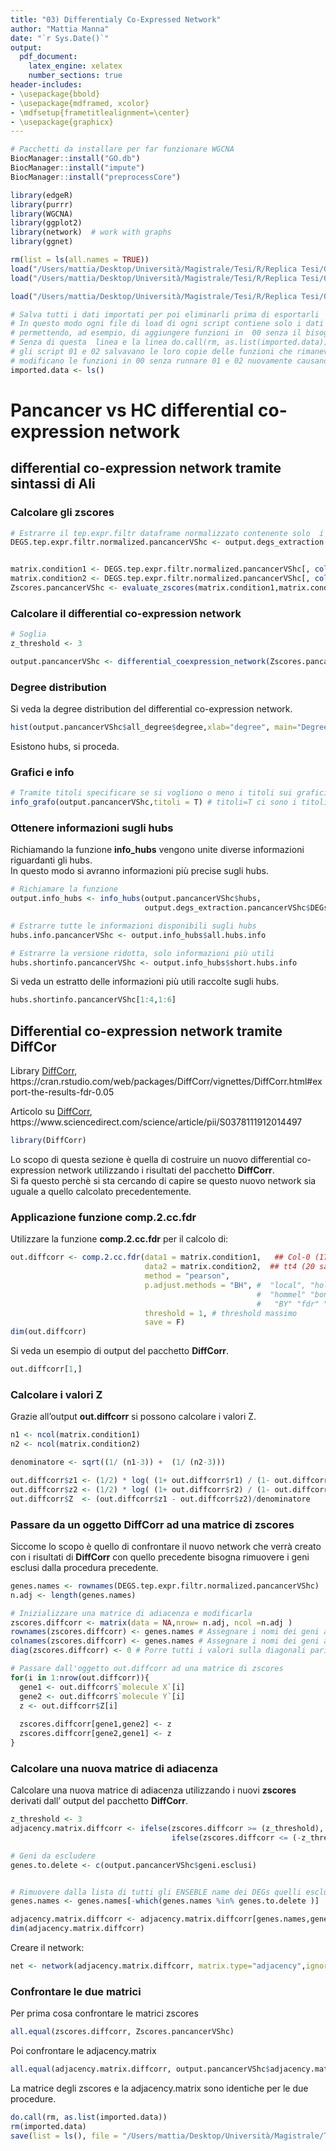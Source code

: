 ```yaml
---
title: "03) Differentialy Co-Expressed Network"
author: "Mattia Manna"
date: "`r Sys.Date()`"
output:
  pdf_document: 
    latex_engine: xelatex
    number_sections: true 
header-includes:
- \usepackage{bbold}
- \usepackage{mdframed, xcolor}
- \mdfsetup{frametitlealignment=\center}
- \usepackage{graphicx}
---
```



\pagenumbering{Roman}
\renewcommand*\contentsname{Indice}
\tableofcontents

```r
# Pacchetti da installare per far funzionare WGCNA
BiocManager::install("GO.db")
BiocManager::install("impute")
BiocManager::install("preprocessCore")
```



\newpage
\pagenumbering{arabic}

```r
library(edgeR)
library(purrr)
library(WGCNA)
library(ggplot2)
library(network)  # work with graphs
library(ggnet)
```



```r
rm(list = ls(all.names = TRUE))
load("/Users/mattia/Desktop/Università/Magistrale/Tesi/R/Replica Tesi/01) Filtered_data.RData")
load("/Users/mattia/Desktop/Università/Magistrale/Tesi/R/Replica Tesi/02) DEGs.RData")
```

```r
load("/Users/mattia/Desktop/Università/Magistrale/Tesi/R/Replica Tesi/00) Funzioni.RData")
```



```r
# Salva tutti i dati importati per poi eliminarli prima di esportarli
# In questo modo ogni file di load di ogni script contiene solo i dati creati da lui
# permettendo, ad esempio, di aggiungere funzioni in  00 senza il bisogno di runnare di nuovo  i file 01 e 02
# Senza di questa  linea e la linea do.call(rm, as.list(imported.data)) alla fine dello script, infatti, 
# gli script 01 e 02 salvavano le loro copie delle funzioni che rimanevano vecchie se si 
# modificano le funzioni in 00 senza runnare 01 e 02 nuovamente causando gravi errori.
imported.data <- ls()
```



#  Pancancer vs HC differential co-expression network

## differential co-expression network tramite sintassi di Ali

### Calcolare gli zscores 


```r
# Estrarre il tep.expr.filtr dataframe normalizzato contenente solo  i DEGs
DEGS.tep.expr.filtr.normalized.pancancerVShc <- output.degs_extraction.pancancerVShc$DEGS.tep.expr.filtr.normalized


matrix.condition1 <- DEGS.tep.expr.filtr.normalized.pancancerVShc[, colnames(tep.expr.filtr.pancancer)]
matrix.condition2 <- DEGS.tep.expr.filtr.normalized.pancancerVShc[, colnames(tep.expr.filtr.hc)]
Zscores.pancancerVShc <- evaluate_zscores(matrix.condition1,matrix.condition2)
```



### Calcolare il differential co-expression network


```r
# Soglia
z_threshold <- 3

output.pancancerVShc <- differential_coexpression_network(Zscores.pancancerVShc,z_threshold)
```



### Degree distribution 

Si veda la degree distribution del differential co-expression network.    


```r
hist(output.pancancerVShc$all_degree$degree,xlab="degree", main="Degree distribution",)
```

Esistono hubs, si proceda.

### Grafici e info 

```r
# Tramite titoli specificare se si vogliono o meno i titoli sui grafici.
info_grafo(output.pancancerVShc,titoli = T) # titoli=T ci sono i titoli.
```




\newpage
### Ottenere informazioni sugli hubs

Richiamando la funzione **info_hubs** vengono unite diverse informazioni riguardanti gli hubs.      
In questo modo si avranno informazioni più precise sugli hubs.    


```r
# Richiamare la funzione
output.info_hubs <- info_hubs(output.pancancerVShc$hubs,
                              output.degs_extraction.pancancerVShc$DEGs.metriche)

# Estrarre tutte le informazioni disponibili sugli hubs
hubs.info.pancancerVShc <- output.info_hubs$all.hubs.info

# Estrarre la versione ridotta, solo informazioni più utili
hubs.shortinfo.pancancerVShc <- output.info_hubs$short.hubs.info
```



Si veda un estratto delle informazioni più utili raccolte sugli hubs.   


```r
hubs.shortinfo.pancancerVShc[1:4,1:6]
```




\newpage
## Differential co-expression network tramite DiffCor


Library [DiffCorr](https://cran.rstudio.com/web/packages/DiffCorr/vignettes/DiffCorr.html#export-the-results-fdr-0.05), https://cran.rstudio.com/web/packages/DiffCorr/vignettes/DiffCorr.html#export-the-results-fdr-0.05


Articolo su [DiffCorr](https://www.sciencedirect.com/science/article/pii/S0378111912014497), https://www.sciencedirect.com/science/article/pii/S0378111912014497


```r
library(DiffCorr)
```


Lo scopo di questa sezione è quella di costruire un nuovo differential co-expression network
utilizzando i risultati del pacchetto **DiffCorr**.   
Si fa questo perchè si sta cercando di capire se questo nuovo network sia uguale a quello calcolato precedentemente.    



### Applicazione funzione **comp.2.cc.fdr**


Utilizzare la funzione **comp.2.cc.fdr** per il calcolo di:

\begin{itemize}
  \item conditional correlation coefficients
  \item p-values of the correlation test
  \item difference of the correlations
  \item corresponding p-values
\end{itemize}

```r
out.diffcorr <- comp.2.cc.fdr(data1 = matrix.condition1,   ## Col-0 (17 samples)
                              data2 = matrix.condition2,  ## tt4 (20 samples)
                              method = "pearson",
                              p.adjust.methods = "BH", #  "local", "holm" "hochberg"
                                                       #  "hommel" "bonferroni" "BH" 
                                                       #   "BY" "fdr" "none"
                              threshold = 1, # threshold massimo
                              save = F)
dim(out.diffcorr)
```


Si veda un esempio di output del pacchetto **DiffCorr**.        

```r
out.diffcorr[1,]
```

\newpage
### Calcolare i valori Z

Grazie all'output **out.diffcorr** si possono calcolare  i  valori  Z.    

```r
n1 <- ncol(matrix.condition1)
n2 <- ncol(matrix.condition2)

denominatore <- sqrt((1/ (n1-3)) +  (1/ (n2-3)))

out.diffcorr$z1 <- (1/2) * log( (1+ out.diffcorr$r1) / (1- out.diffcorr$r1))
out.diffcorr$z2 <- (1/2) * log( (1+ out.diffcorr$r2) / (1- out.diffcorr$r2))
out.diffcorr$Z  <- (out.diffcorr$z1 - out.diffcorr$z2)/denominatore
```


### Passare da un oggetto  **DiffCorr** ad una  matrice di zscores

Siccome lo scopo è quello di confrontare il nuovo network che verrà creato con i risultati di **DiffCorr** con quello 
precedente bisogna rimuovere i geni esclusi dalla procedura precedente.


```r
genes.names <- rownames(DEGS.tep.expr.filtr.normalized.pancancerVShc)
n.adj <- length(genes.names)

# Inizializzare una matrice di adiacenza e modificarla
zscores.diffcorr <- matrix(data = NA,nrow= n.adj, ncol =n.adj ) 
rownames(zscores.diffcorr) <- genes.names # Assegnare i nomi dei geni alle righe
colnames(zscores.diffcorr) <- genes.names # Assegnare i nomi dei geni alle colonne
diag(zscores.diffcorr) <- 0 # Porre tutti i valori sulla diagonali pari a zero

# Passare dall'oggetto out.diffcorr ad una matrice di zscores
for(i in 1:nrow(out.diffcorr)){
  gene1 <- out.diffcorr$`molecule X`[i]
  gene2 <- out.diffcorr$`molecule Y`[i]
  z <- out.diffcorr$Z[i]
  
  zscores.diffcorr[gene1,gene2] <- z
  zscores.diffcorr[gene2,gene1] <- z
}
```



\newpage
### Calcolare una nuova matrice di adiacenza 

Calcolare una nuova matrice di adiacenza utilizzando i nuovi **zscores**  derivati dall' output
del pacchetto **DiffCorr**.   

```r
z_threshold <- 3
adjacency.matrix.diffcorr <- ifelse(zscores.diffcorr >= (z_threshold), 1, 
                                    ifelse(zscores.diffcorr <= (-z_threshold), -1, 0))  

# Geni da escludere
genes.to.delete <- c(output.pancancerVShc$geni.esclusi)


# Rimuovere dalla lista di tutti gli ENSEBLE name dei DEGs quelli esclusi dalla precedente analisi
genes.names <- genes.names[-which(genes.names %in% genes.to.delete )]

adjacency.matrix.diffcorr <- adjacency.matrix.diffcorr[genes.names,genes.names]
dim(adjacency.matrix.diffcorr)
```

Creare il network:

```r
net <- network(adjacency.matrix.diffcorr, matrix.type="adjacency",ignore.eval = T, directed = F)
```


### Confrontare le due matrici

Per prima cosa confrontare le matrici zscores

```r
all.equal(zscores.diffcorr, Zscores.pancancerVShc)
```

Poi confrontare le adjacency.matrix

```r
all.equal(adjacency.matrix.diffcorr, output.pancancerVShc$adjacency.matrix)
```

La matrice  degli zscores e la  adjacency.matrix sono identiche per le due procedure.   








```r
do.call(rm, as.list(imported.data))
rm(imported.data)
save(list = ls(), file = "/Users/mattia/Desktop/Università/Magistrale/Tesi/R/Replica Tesi/03) DiffCoNet.RData")
```














